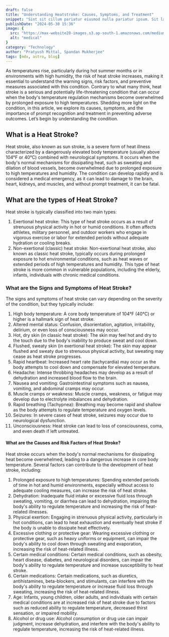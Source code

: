 ```yaml
---
draft: false
title: "Understanding Heatstroke: Causes, Symptoms, and Treatment"
snippet: "Sint sit cillum pariatur eiusmod nulla pariatur ipsum. Sit laborum anim qui mollit tempor pariatur nisi minim dolor. Aliquip et adipisicing sit sit fugiat"
publishDate: "2024-05-30 15:36"
image: {
  src: "https://max-website20-images.s3.ap-south-1.amazonaws.com/medium_heat_stroke_symptoms_causes_and_types_3ec21c9f25.jpg",
  alt: "medical"
}
category: "Technology"
author: "Pratyush Mittal, Spandan Mukherjee"
tags: [mdx, astro, blog]
---
```



As temperatures rise, particularly during hot summer months or in environments with high humidity, the risk of heat stroke increases, making it essential to understand the warning signs, risk factors, and preventive measures associated with this condition. Contrary to what many think, heat stroke is a serious and potentially life-threatening condition that can occur when the body's temperature regulation mechanisms become overwhelmed by prolonged exposure to high temperatures. Shedding more light on the condition, in this article, we explore its causes, symptoms, and the importance of prompt recognition and treatment in preventing adverse outcomes. Let’s begin by understanding the condition.

## <a name="What is a Heat Stroke?"></a>What is a Heat Stroke?

Heat stroke, also known as sun stroke, is a severe form of heat illness characterized by a dangerously elevated body temperature (usually above 104°F or 40°C) combined with neurological symptoms. It occurs when the body's normal mechanisms for dissipating heat, such as sweating and dilation of blood vessels, become overwhelmed due to prolonged exposure to high temperatures and humidity. The condition can develop rapidly and is considered a medical emergency, as it can lead to damage to the brain, heart, kidneys, and muscles, and without prompt treatment, it can be fatal.
## What are the types of Heat Stroke?

Heat stroke is typically classified into two main types:

1. Exertional heat stroke: This type of heat stroke occurs as a result of strenuous physical activity in hot or humid conditions. It often affects athletes, military personnel, and outdoor workers who engage in vigorous exercise or labor for extended periods without adequate hydration or cooling breaks.
2. Non-exertional (classic) heat stroke: Non-exertional heat stroke, also known as classic heat stroke, typically occurs during prolonged exposure to hot environmental conditions, such as heat waves or extended periods of high temperatures and humidity. This type of heat stroke is more common in vulnerable populations, including the elderly, infants, individuals with chronic medical conditions.

### What are the Signs and Symptoms of Heat Stroke?
The signs and symptoms of heat stroke can vary depending on the severity of the condition, but they typically include:

1. High body temperature: A core body temperature of 104°F (40°C) or higher is a hallmark sign of heat stroke.
2. Altered mental status: Confusion, disorientation, agitation, irritability, delirium, or even loss of consciousness may occur.
3. Hot, dry skin (in classic heat stroke): The skin may feel hot and dry to the touch due to the body's inability to produce sweat and cool down.
4. Flushed, sweaty skin (in exertional heat stroke): The skin may appear flushed and sweaty due to strenuous physical activity, but sweating may cease as heat stroke progresses.
5. Rapid heartbeat: Increased heart rate (tachycardia) may occur as the body attempts to cool down and compensate for elevated temperature.
6. Headache: Intense throbbing headaches may develop as a result of dehydration and increased blood flow to the brain.
7. Nausea and vomiting: Gastrointestinal symptoms such as nausea, vomiting, and abdominal cramps may occur.
8. Muscle cramps or weakness: Muscle cramps, weakness, or fatigue may develop due to electrolyte imbalances and dehydration.
9. Rapid breathing (Tachypnea): Breathing may become rapid and shallow as the body attempts to regulate temperature and oxygen levels.
10. Seizures: In severe cases of heat stroke, seizures may occur due to neurological dysfunction.
11. Unconsciousness: Heat stroke can lead to loss of consciousness, coma, and even death if left untreated.

#### What are the Causes and Risk Factors of Heat Stroke?

Heat stroke occurs when the body's normal mechanisms for dissipating heat become overwhelmed, leading to a dangerous increase in core body temperature. Several factors can contribute to the development of heat stroke, including:

1. Prolonged exposure to high temperatures: Spending extended periods of time in hot and humid environments, especially without access to adequate cooling measures, can increase the risk of heat stroke.
2. Dehydration: Inadequate fluid intake or excessive fluid loss through sweating, vomiting, or diarrhea can lead to dehydration, impairing the body's ability to regulate temperature and increasing the risk of heat-related illnesses.
3. Physical exertion: Engaging in strenuous physical activity, particularly in hot conditions, can lead to heat exhaustion and eventually heat stroke if the body is unable to dissipate heat effectively.
4. Excessive clothing or protective gear: Wearing excessive clothing or protective gear, such as heavy uniforms or equipment, can impair the body's ability to cool down through sweating and evaporation, increasing the risk of heat-related illness.
5. Certain medical conditions: Certain medical conditions, such as obesity, heart disease, diabetes, and neurological disorders, can impair the body's ability to regulate temperature and increase susceptibility to heat stroke.
6. Certain medications: Certain medications, such as diuretics, antihistamines, beta-blockers, and stimulants, can interfere with the body's ability to regulate temperature or increase fluid loss through sweating, increasing the risk of heat-related illness.
7. Age: Infants, young children, older adults, and individuals with certain medical conditions are at increased risk of heat stroke due to factors such as reduced ability to regulate temperature, decreased thirst sensation, or impaired mobility.
8. Alcohol or drug use: Alcohol consumption or drug use can impair judgment, increase dehydration, and interfere with the body's ability to regulate temperature, increasing the risk of heat-related illness.

